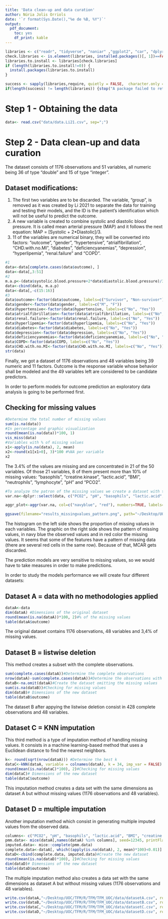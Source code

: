 ```yaml
---
title: 'Data clean-up and data curation'
author: Núria Jolis Orriols
date: '`r format(Sys.Date(),"%e de %B, %Y")`' 
output:
  pdf_document:
    toc: yes
    df_print: kable
---
```


```r
libraries <- c("readr", "tidyverse", "naniar" ,"ggplot2", "car", "dplyr", "reshape2", "patchwork", "rstatix", "gridExtra", "mice", "VIM")
check.libraries <- is.element(libraries, installed.packages()[, 1])==FALSE
libraries.to.install <- libraries[check.libraries]
if (length(libraries.to.install!=0)) {
  install.packages(libraries.to.install)
}

success <- sapply(libraries,require, quietly = FALSE,  character.only = TRUE)
if(length(success) != length(libraries)) {stop("A package failed to return a success in require() function.")}
```

# Step 1 - Obtaining the data

```r
data<- read.csv("data/data.Li21.csv", sep=";")
```

# Step 2 - Data clean-up and data curation

The dataset consists of 1176 observations and 51 variables, all numeric being 36 of type "double" and 15 of type "integer". 

## Dataset modifications: 

1.  The first two variables are to be discarded. The variable, "group", is removed as it was created by Li 2021 to separate the data for training and testing their models, and the ID is the patient's identification which will not be useful to predict the outcome.
2. A new variable is created to combine systolic and diastolic blood pressure. It is called mean arterial pressure (MAP) and it follows the next equation: 
      MAP = [Systolic + 2*Diastolic]/3. 
3. 11 of the variables are numerical binary, they will be converted into factors: "outcome", "gender", "hypertensive", "atrialfibrillation", "CHD.with.no.MI", "diabetes", "deficiencyanemias", "depression", "hyperlipemia", "renal.failure" and "COPD". 

```r
#1
data<-data[complete.cases(data$outcome), ]
data<-data[,3:51]
#2
m.a.p<-(data$systolic.blood.pressure+2*data$diastolic.blood.pressure)/3
data<-cbind(data, m.a.p)
data<-data[,-c(15:16)]
#3
data$outcome<-factor(data$outcome, labels=c("Survivor", "Non-survivor"))
data$gender<-factor(data$gender, labels=c("M", "F"))
data$hypertensive<-factor(data$hypertensive, labels=c("No", "Yes"))
data$atrialfibrillation<-factor(data$atrialfibrillation, labels=c("No", "Yes"))
data$renal.failure<-factor(data$renal.failure, labels=c("No", "Yes"))
data$hyperlipemia<-factor(data$hyperlipemia, labels=c("No", "Yes"))
data$diabetes<-factor(data$diabetes, labels=c("No", "Yes"))
data$depression<-factor(data$depression, labels=c("No", "Yes"))
data$deficiencyanemias<-factor(data$deficiencyanemias, labels=c("No", "Yes"))
data$COPD<-factor(data$COPD, labels=c("No", "Yes"))
data$CHD.with.no.MI<-factor(data$CHD.with.no.MI, labels=c("No", "Yes"))
str(data)
```
Finally, we got a dataset of 1176 observations and 48 variables being 39 numeric and 11 factors. Outcome is the response variable whose behavior shall be modeled and the 49 variables left are considered to be candidate predictors.

In order to perform models for outcome prediction an exploratory data analysis is going to be performed first. 

## Checking for missing values

```r
#Determine the total number of missing values
sum(is.na(data))
#In percentage and graphic visualization
round(mean(is.na(data))*100, 1)
vis_miss(data)
#Variables with % of missing values
x1<-apply(is.na(data), 2, mean)
x2<-round(x1[x1>0], 3)*100 #%NA per variable
x2
```

The 3.4% of the values are missing and are concentrated in 21 of the 50 variables. Of those 21 variables, 8 of them present more than 10% of missing values: "basophils", "creatine.kinase", "lactic.acid", "BMI", "neutrophils", "lymphocyte", "pH" and "PCO2".


```r
#To analyze the patron of the missing values we create a dataset with those variables and then we plot them: 
var.na<-dplyr::select(data, c("PCO2", "pH", "basophils", "lactic.acid", "BMI", "creatine.kinase", "lymphocyte", "neutrophils", "urine.output", "PT", "INR", "temperature", "glucose", 'm.a.p', "heart.rate", "respiratory.rate", "SP.O2", "blood.calcium"))

aggr_plot<-aggr(var.na, col=c("navyblue", "red"), numbers=TRUE, labels=names(var.na), ylab=c("Histogram of missing values", "Pattern of missing values"), prop = c(TRUE, FALSE), cex.axis=.4)

```

```r
ggsave(filename="results_missingvalues_pattern.png", path="~/Desktop/UOC/TFM/R/Figures", width = 5, height = 4, dpi = 150, units = "in", device='png')
```

The histogram on the left side shows the proportion of missing values in each variables. The graphic on the right side shows the pattern of missing values, in navy blue the observed values and in red color the missing values. It seems that some of the features have a pattern of missing data (there are several red cells in the same row). Because of that, MCAR gets discarded. 

The prediction models are very sensitive to missing values, so we would have to take measures in order to make predictions.

In order to study the models performance we will create four different datasets: 

## Dataset A = data with no methodologies applied

```r
dataA<-data
dim(dataA) #Dimensions of the original dataset
round(mean(is.na(dataA))*100, 2)#% of the missing values
table(dataA$outcome)
```

The original dataset contains 1176 observations, 48 variables and 3,4% of missing values. 

## Dataset B = listwise deletion

This method creates a subset with the complete observations.
```r
sum(complete.cases(dataA))#Determine the complete observations
nrow(dataA)-sum(complete.cases(dataA))#Determine the observations with missing values
dataB<-na.omit(dataA)#Create the dataset omitting the missing values 
sum(is.na(dataB))#Checking for missing values
dim(dataB)# Dimensions of the new dataset
table(dataB$outcome)
```
The dataset B after appying the listwise deletion consist in 428 complete observations and 48 variables.

## Dataset C = KNN imputation

This third method is a type of imputation method of handling missing values. It consists in a machine learning-based method that uses a Euclidean distance to find the nearest neighbors. 
```r
k<- round(sqrt(nrow(dataA))) #Determine the best k
dataC<-kNN(dataA, variable = colnames(dataA), k = 34, imp_var = FALSE) #Generate the imputation with k=34
round(mean(is.na(dataC)*100), 2)#Checking for missing values
dim(dataC)# Dimensions of the new dataset
table(dataC$outcome)
```
This imputation method creates a data set with the same dimensions as dataset A but without missing values (1176 observations and 48 variables). 

## Dataset D = multiple imputation

Another imputation method which consist in generating  multiple imputed values from the observed data.
```r
columns<- c("PCO2", "pH", "basophils", "lactic.acid", "BMI", "creatine.kinase", "lymphocyte", "neutrophils", "urine.output", "PT", "INR", "temperature", "glucose", 'm.a.p', "heart.rate", "respiratory.rate", "SP.O2", "blood.calcium") #Create a vector with the variables that need to be imputated.
pmm.data<- mice(dataA[,names(dataA) %in% columns], seed=12345, printFlag = FALSE, m = 30, method = "pmm")#Generate the imputation
imputed.data<- mice::complete(pmm.data)
complete.data<-dataA[, which((apply(is.na(dataA), 2, mean)*100)<0.01)]
dataD<-cbind(complete.data, imputed.data)#Create the new dataset
round(mean(is.na(dataD)*100), 2)#Checking for missing values
dim(dataD)# Dimensions of the new dataset
table(dataD$outcome)
```

The multiple imputation method also creates a data set with the same dimensions as dataset A but without missing values (1176 observations and 48 variables). 

```r
write.csv(dataA,"~/Desktop/UOC/TFM/R/TFM/TFM_UOC/data/datasetA.csv", row.names = FALSE)
write.csv(dataB,"~/Desktop/UOC/TFM/R/TFM/TFM_UOC/data/datasetB.csv", row.names = FALSE)
write.csv(dataC,"~/Desktop/UOC/TFM/R/TFM/TFM_UOC/data/datasetC.csv", row.names = FALSE)
write.csv(dataD,"~/Desktop/UOC/TFM/R/TFM/TFM_UOC/data/datasetD.csv", row.names = FALSE)
```


